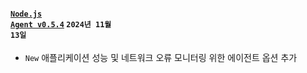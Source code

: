 #### <code class='changelog-service'><a href="https://docs.whatap.io/release-notes/nodejs/nodejs-v0_5_4">Node.js Agent v0.5.4</a></code> <code class='changelog-date'>2024년 11월 13일</code>

- <code class="New" type="1">New</code> 애플리케이션 성능 및 네트워크 오류 모니터링 위한 에이전트 옵션 추가

